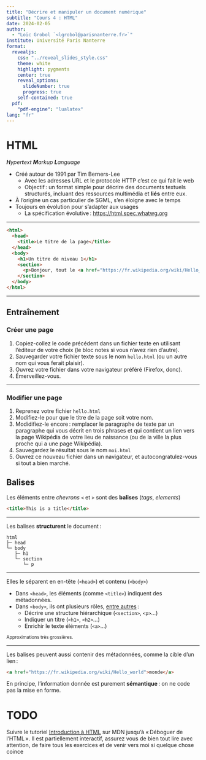```yaml
---
title: "Décrire et manipuler un document numérique"
subtitle: "Cours 4 : HTML"
date: 2024-02-05
author:
  - "Loïc Grobol `<lgrobol@parisnanterre.fr>`"
institute: Université Paris Nanterre
format:
  revealjs:
    css: "../reveal_slides_style.css"
    theme: white
    highlight: pygments
    center: true
    reveal_options:
      slideNumber: true
      progress: true
    self-contained: true
  pdf:
    "pdf-engine": "lualatex"
lang: "fr"
---
```


# HTML

_**H**yper**t**ext **M**arkup **L**anguage_

- Créé autour de 1991 par Tim Berners-Lee
  - Avec les adresses URL et le protocole HTTP c'est ce qui fait le web
  - Objectif : un format simple pour décrire des documents textuels structurés, incluant des
    ressources multimédia et **liés** entre eux.
- À l'origine un cas particulier de SGML, s'en éloigne avec le temps
- Toujours en évolution pour s'adapter aux usages
  - La spécification évolutive : <https://html.spec.whatwg.org>

---

```html
<html>
  <head>
    <title>Le titre de la page</title>
  </head>
  <body>
    <h1>Un titre de niveau 1</h1>
    <section>
      <p>Bonjour, tout le <a href="https://fr.wikipedia.org/wiki/Hello_world">monde</a></p>
    </section>
  </body>
</html>
```

---

## Entraînement

### Créer une page

1. Copiez-collez le code précédent dans un fichier texte en utilisant l'éditeur de votre choix (le bloc notes si vous n'avez rien d'autre).
2. Sauvegarder votre fichier texte sous le nom `hello.html` (ou un autre nom qui vous ferait plaisir).
3. Ouvrez votre fichier dans votre navigateur préféré (Firefox, donc).
4. Émerveillez-vous.

---

### Modifier une page

1. Reprenez votre fichier `hello.html`
2. Modifiez-le pour que le titre de la page soit votre nom.
3. Modidifiez-le encore : remplacer le paragraphe de texte par un paragraphe qui vous décrit en
trois phrases et qui contient un lien vers la page Wikipédia de votre lieu de naissance (ou de la
ville la plus proche qui a une page Wikipédia).
4. Sauvegardez le résultat sous le nom `moi.html`
5. Ouvrez ce nouveau fichier dans un navigateur, et autocongratulez-vous si tout a bien marché.


## Balises

Les éléments entre *chevrons* `<` et `>` sont des **balises** (*tags*, *elements*)

```html
<title>This is a title</title>
```

---

Les balises **structurent** le document :

```text
html
├─ head
└─ body
   ├─ h1
   └─ section
      └─ p
```

---

Elles le séparent en en-tête (`<head>`) et contenu (`<body>`)

- Dans `<head>`, les éléments (comme `<title>`) indiquent des métadonnées.
- Dans `<body>`, ils ont plusieurs rôles, [entre autres](https://html.spec.whatwg.org/multipage/indices.html#element-content-categories) :
  - Décrire une structure hiérarchique (`<section>`, `<p>`…)
  - Indiquer un titre (`<h1>`, `<h2>`…)
  - Enrichir le texte éléments (`<a>`…)

<small>Approximations très grossières.</small>

---

Les balises peuvent aussi contenir des métadonnées, comme la cible d'un lien :

```html
<a href="https://fr.wikipedia.org/wiki/Hello_world">monde</a>
```

En principe, l'information donnée est purement **sémantique** : on ne code pas la mise en forme.

# TODO

Suivre le tutoriel [Introduction à
HTML](https://developer.mozilla.org/fr/docs/Learn/HTML/Introduction_to_HTML) sur MDN jusqu'à
« Déboguer de l'HTML ». Il est partiellement interactif, assurez vous de bien tout lire avec
attention, de faire tous les exercices et de venir vers moi si quelque chose coince
